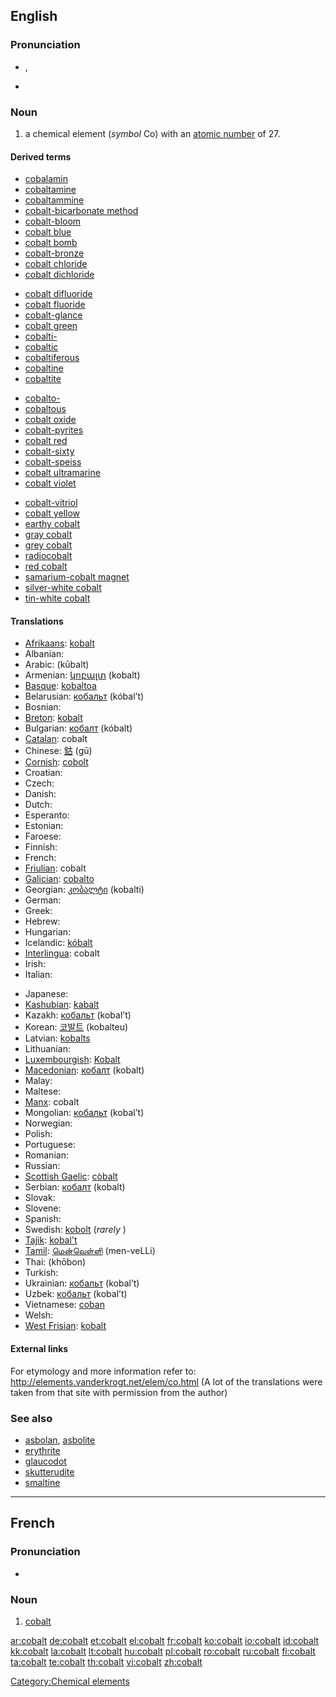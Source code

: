 ==English==

{{elements|Co|iron|Fe|nickel|Ni}}
{{wikipedia}}
===Pronunciation===
* {{a|UK}} {{IPA|/ˈkəʊ.bɒlt/}}, {{SAMPA|/"k@U.bQlt/}}
* {{audio|En-us-cobalt.ogg|Audio (US)}}

===Noun===
{{en-noun|-}}

# a chemical element (''symbol'' Co) with an [[atomic number]] of 27.

====Derived terms====
{{rel-top4|terms derived from cobalt}}
* [[cobalamin]]
* [[cobaltamine]]
* [[cobaltammine]]
* [[cobalt-bicarbonate method]]
* [[cobalt-bloom]]
* [[cobalt blue]]
* [[cobalt bomb]]
* [[cobalt-bronze]]
* [[cobalt chloride]]
* [[cobalt dichloride]]
{{rel-mid4}}
* [[cobalt difluoride]]
* [[cobalt fluoride]]
* [[cobalt-glance]]
* [[cobalt green]]
* [[cobalti-]]
* [[cobaltic]]
* [[cobaltiferous]]
* [[cobaltine]]
* [[cobaltite]]
{{rel-mid4}}
* [[cobalto-]]
* [[cobaltous]]
* [[cobalt oxide]]
* [[cobalt-pyrites]]
* [[cobalt red]]
* [[cobalt-sixty]]
* [[cobalt-speiss]]
* [[cobalt ultramarine]]
* [[cobalt violet]]
{{rel-mid4}}
* [[cobalt-vitriol]]
* [[cobalt yellow]]
* [[earthy cobalt]]
* [[gray cobalt]]
* [[grey cobalt]]
* [[radiocobalt]]
* [[red cobalt]]
* [[samarium-cobalt magnet]]
* [[silver-white cobalt]]
* [[tin-white cobalt]]
{{rel-bottom}}

====Translations====
{{trans-top|element}}
* [[Afrikaans]]: [[kobalt]]
* Albanian: {{t-|sq|kobalt|xs=Albanian}}
* Arabic: {{Arab|[[كوبلت]]}} (kūbalt)
* Armenian: [[կոբալտ]] (kobalt)
* [[Basque]]: [[kobaltoa]]
* Belarusian: [[кобальт]] (kóbal’t) {{m}}
* Bosnian: {{t-|bs|kobalt}}
* [[Breton]]: [[kobalt]] {{m}}
* Bulgarian: [[кобалт]] (kóbalt) {{m}}
* [[Catalan]]: cobalt
* Chinese: [[鈷]] (gū)
* [[Cornish]]: [[cobolt]]
* Croatian: {{t-|hr|kobalt}}
* Czech: {{t+|cs|kobalt|m}}
* Danish: {{t-|da|kobolt}}
* Dutch: {{t+|nl|kobalt|n}}
* Esperanto: {{t+|eo|kobalto|xs=Esperanto}}
* Estonian: {{t-|et|koobalt}}
* Faroese: {{t-|fo|kobolt|xs=Faroese}}
* Finnish: {{t+|fi|koboltti}}
* French: {{t+|fr|cobalt|m}}
* [[Friulian]]: cobalt
* [[Galician]]: [[cobalto]]
* Georgian: [[კობალტი]] (kobalti)
* German: {{t+|de|Kobalt|n}}
* Greek: {{t+|el|κοβάλτιο|n|tr=kováltio|sc=Grek}}
* Hebrew: {{t+|he|קובלט|tr=qóbalt|sc=Hebr}}
* Hungarian: {{t+|hu|kobalt}}
* Icelandic: [[kóbalt]]
* [[Interlingua]]: cobalt
* Irish: {{t+|ga|cóbalt|xs=Irish}}
* Italian: {{t+|it|cobalto|m}}
{{trans-mid}}
* Japanese: {{t+|ja|コバルト|tr=kobaruto|sc=Jpan}}
* [[Kashubian]]: [[kabalt]]
* Kazakh: [[кобальт]] (kobal’t)
* Korean: [[코발트]] (kobalteu)
* Latvian: [[kobalts]] {{m}}
* Lithuanian: {{t+|lt|kobaltas|xs=Lithuanian}}
* [[Luxembourgish]]: [[Kobalt]]
* [[Macedonian]]: [[кобалт]] (kobalt) {{m}}
* Malay: {{t-|ms|kobalt|xs=Malay}}
* Maltese: {{t-|mt|kobalt|xs=Maltese}}
* [[Manx]]: cobalt
* Mongolian: [[кобальт]] (kobal’t) {{m}}
* Norwegian: {{t+|no|kobolt}}
* Polish: {{t+|pl|kobalt|m}}
* Portuguese: {{t+|pt|cobalto|m}}
* Romanian: {{t+|ro|cobalt|n}}
* Russian: {{t+|ru|кобальт|m|tr=kóbal’t|sc=Cyrl}}
* [[Scottish Gaelic]]: [[còbalt]]
* Serbian: [[кобалт]] (kobalt) {{m}}
* Slovak: {{t-|sk|kobalt}}
* Slovene: {{t+|sl|kobalt}}
* Spanish: {{t+|es|cobalto|m}}
* Swedish: [[kobolt]] {{c}} (''rarely'' {{n}})
* [[Tajik]]: [[kobal't]]
* [[Tamil]]: [[மென்வெள்ளி]] (men-veLLi)
* Thai: {{Thai|[[โคบอลต์]]}} (khōbon)
* Turkish: {{t+|tr|kobalt}}
* Ukrainian: [[кобальт]] (kobal’t) {{m}}
* Uzbek: [[кобальт]] (kobal’t)
* Vietnamese: [[coban]]
* Welsh: {{t-|cy|cobalt|xs=Welsh}}
* [[West Frisian]]: [[kobalt]]
{{trans-bottom}}

====External links====
For etymology and more information refer to:
http://elements.vanderkrogt.net/elem/co.html
(A lot of the translations were taken from that site with permission from the author)

===See also===
* [[asbolan]], [[asbolite]]
* [[erythrite]]
* [[glaucodot]]
* [[skutterudite]]
* [[smaltine]]

[[Category:Chemical elements]]
----

==French==
{{wikipedia|lang=fr}}

===Pronunciation===
* {{IPA|lang=fr|/kɔ.balt/ }}

===Noun===
{{fr-noun-unc|m}}

# {{chemical element|lang=fr}} [[#English|cobalt]]


[[ar:cobalt]]
[[de:cobalt]]
[[et:cobalt]]
[[el:cobalt]]
[[fr:cobalt]]
[[ko:cobalt]]
[[io:cobalt]]
[[id:cobalt]]
[[kk:cobalt]]
[[la:cobalt]]
[[lt:cobalt]]
[[hu:cobalt]]
[[pl:cobalt]]
[[ro:cobalt]]
[[ru:cobalt]]
[[fi:cobalt]]
[[ta:cobalt]]
[[te:cobalt]]
[[th:cobalt]]
[[vi:cobalt]]
[[zh:cobalt]]